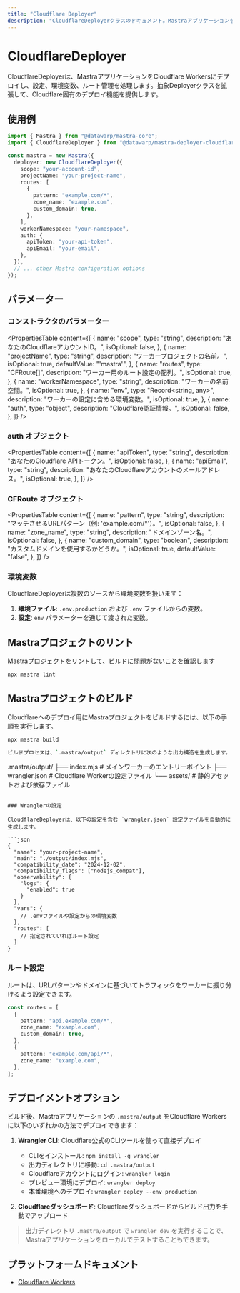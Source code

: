 ```yaml
---
title: "Cloudflare Deployer"
description: "CloudflareDeployerクラスのドキュメント。MastraアプリケーションをCloudflare Workersにデプロイします。"
---
```


# CloudflareDeployer

CloudflareDeployerは、MastraアプリケーションをCloudflare Workersにデプロイし、設定、環境変数、ルート管理を処理します。抽象Deployerクラスを拡張して、Cloudflare固有のデプロイ機能を提供します。

## 使用例

```typescript
import { Mastra } from "@datawarp/mastra-core";
import { CloudflareDeployer } from "@datawarp/mastra-deployer-cloudflare";

const mastra = new Mastra({
  deployer: new CloudflareDeployer({
    scope: "your-account-id",
    projectName: "your-project-name",
    routes: [
      {
        pattern: "example.com/*",
        zone_name: "example.com",
        custom_domain: true,
      },
    ],
    workerNamespace: "your-namespace",
    auth: {
      apiToken: "your-api-token",
      apiEmail: "your-email",
    },
  }),
  // ... other Mastra configuration options
});
```

## パラメーター

### コンストラクタのパラメーター

<PropertiesTable
  content={[
    {
      name: "scope",
      type: "string",
      description: "あなたのCloudflareアカウントID。",
      isOptional: false,
    },
    {
      name: "projectName",
      type: "string",
      description: "ワーカープロジェクトの名前。",
      isOptional: true,
      defaultValue: "'mastra'",
    },
    {
      name: "routes",
      type: "CFRoute[]",
      description: "ワーカー用のルート設定の配列。",
      isOptional: true,
    },
    {
      name: "workerNamespace",
      type: "string",
      description: "ワーカーの名前空間。",
      isOptional: true,
    },
    {
      name: "env",
      type: "Record<string, any>",
      description: "ワーカーの設定に含める環境変数。",
      isOptional: true,
    },
    {
      name: "auth",
      type: "object",
      description: "Cloudflare認証情報。",
      isOptional: false,
    },
  ]}
/>

### auth オブジェクト

<PropertiesTable
  content={[
    {
      name: "apiToken",
      type: "string",
      description: "あなたのCloudflare APIトークン。",
      isOptional: false,
    },
    {
      name: "apiEmail",
      type: "string",
      description: "あなたのCloudflareアカウントのメールアドレス。",
      isOptional: true,
    },
  ]}
/>

### CFRoute オブジェクト

<PropertiesTable
  content={[
    {
      name: "pattern",
      type: "string",
      description: "マッチさせるURLパターン（例: 'example.com/*'）。",
      isOptional: false,
    },
    {
      name: "zone_name",
      type: "string",
      description: "ドメインゾーン名。",
      isOptional: false,
    },
    {
      name: "custom_domain",
      type: "boolean",
      description: "カスタムドメインを使用するかどうか。",
      isOptional: true,
      defaultValue: "false",
    },
  ]}
/>

### 環境変数

CloudflareDeployerは複数のソースから環境変数を扱います：

1. **環境ファイル**: `.env.production` および `.env` ファイルからの変数。
2. **設定**: `env` パラメーターを通じて渡された変数。

## Mastraプロジェクトのリント

Mastraプロジェクトをリントして、ビルドに問題がないことを確認します

```bash
npx mastra lint
```

## Mastraプロジェクトのビルド

Cloudflareへのデプロイ用にMastraプロジェクトをビルドするには、以下の手順を実行します。

```bash
npx mastra build

ビルドプロセスは、`.mastra/output` ディレクトリに次のような出力構造を生成します。

```

.mastra/output/
├── index.mjs # メインワーカーのエントリーポイント
├── wrangler.json # Cloudflare Workerの設定ファイル
└── assets/ # 静的アセットおよび依存ファイル

````

### Wranglerの設定

CloudflareDeployerは、以下の設定を含む `wrangler.json` 設定ファイルを自動的に生成します。

```json
{
  "name": "your-project-name",
  "main": "./output/index.mjs",
  "compatibility_date": "2024-12-02",
  "compatibility_flags": ["nodejs_compat"],
  "observability": {
    "logs": {
      "enabled": true
    }
  },
  "vars": {
    // .envファイルや設定からの環境変数
  },
  "routes": [
    // 指定されていればルート設定
  ]
}
````

### ルート設定

ルートは、URLパターンやドメインに基づいてトラフィックをワーカーに振り分けるよう設定できます。

```typescript
const routes = [
  {
    pattern: "api.example.com/*",
    zone_name: "example.com",
    custom_domain: true,
  },
  {
    pattern: "example.com/api/*",
    zone_name: "example.com",
  },
];
```

## デプロイメントオプション

ビルド後、Mastraアプリケーションの `.mastra/output` をCloudflare Workersに以下のいずれかの方法でデプロイできます：

1. **Wrangler CLI**: Cloudflare公式のCLIツールを使って直接デプロイ

   - CLIをインストール: `npm install -g wrangler`
   - 出力ディレクトリに移動: `cd .mastra/output`
   - Cloudflareアカウントにログイン: `wrangler login`
   - プレビュー環境にデプロイ: `wrangler deploy`
   - 本番環境へのデプロイ: `wrangler deploy --env production`

2. **Cloudflareダッシュボード**: Cloudflareダッシュボードからビルド出力を手動でアップロード

> 出力ディレクトリ `.mastra/output` で `wrangler dev` を実行することで、Mastraアプリケーションをローカルでテストすることもできます。

## プラットフォームドキュメント

- [Cloudflare Workers](https://developers.cloudflare.com/workers/)
